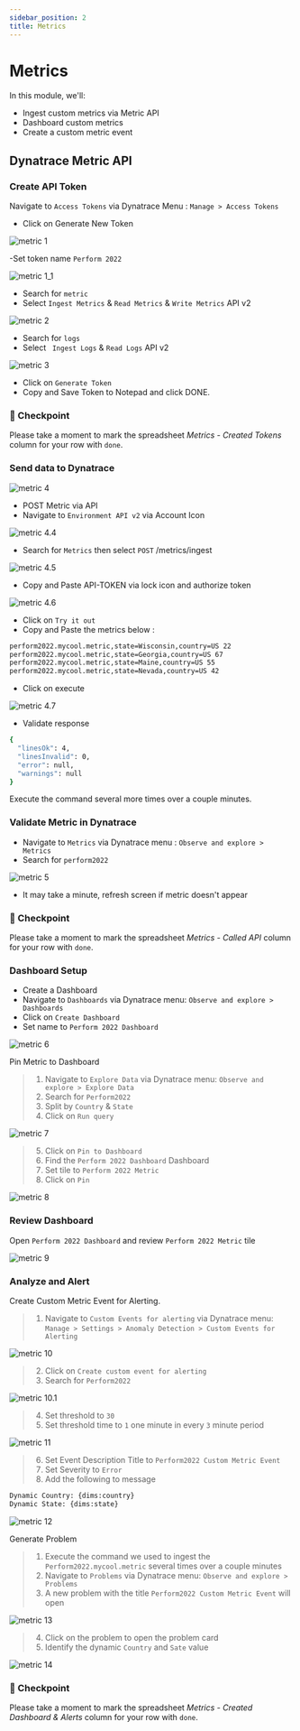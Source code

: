 ---
sidebar_position: 2
title: Metrics
---

# Metrics

In this module, we'll:

- Ingest custom metrics via Metric API
- Dashboard custom metrics
- Create a custom metric event

## Dynatrace Metric API

### Create API Token

Navigate to `Access Tokens` via Dynatrace Menu : `Manage > Access Tokens`

- Click on Generate New Token

![metric 1](/img/metric_1.png)

-Set token name `Perform 2022`

![metric 1_1](/img/metric_1_1.png)

- Search for `metric`
- Select `Ingest Metrics` & `Read Metrics` & `Write Metrics` API v2

![metric 2](/img/metric_2.png)

- Search for `logs`
- Select ` Ingest Logs` & `Read Logs` API v2

![metric 3](/img/metric_3.png)

- Click on `Generate Token`
- Copy and Save Token to Notepad and click DONE.

### :checkered_flag: Checkpoint

Please take a moment to mark the spreadsheet _Metrics - Created Tokens_ column for your row with `done`.

### Send data to Dynatrace

![metric 4](/img/metric_4.png)

- POST Metric via API
- Navigate to `Environment API v2` via Account Icon

![metric 4.4](/img/metric_4.4.png)

- Search for `Metrics` then select `POST` /metrics/ingest

![metric 4.5](/img/metric_4.5.png)

- Copy and Paste API-TOKEN via lock icon and authorize token

![metric 4.6](/img/metric_4.6.png)

- Click on `Try it out`
- Copy and Paste the metrics below :

```bash
perform2022.mycool.metric,state=Wisconsin,country=US 22
perform2022.mycool.metric,state=Georgia,country=US 67
perform2022.mycool.metric,state=Maine,country=US 55
perform2022.mycool.metric,state=Nevada,country=US 42
```

- Click on execute

![metric 4.7](/img/metric_4.7.png)

- Validate response

```bash
{
  "linesOk": 4,
  "linesInvalid": 0,
  "error": null,
  "warnings": null
}
```

Execute the command several more times over a couple minutes.

### Validate Metric in Dynatrace

- Navigate to `Metrics` via Dynatrace menu : `Observe and explore > Metrics`
- Search for `perform2022`

![metric 5](/img/metric_5.png)

- It may take a minute, refresh screen if metric doesn't appear

### :checkered_flag: Checkpoint

Please take a moment to mark the spreadsheet _Metrics - Called API_ column for your row with `done`.

### Dashboard Setup

- Create a Dashboard
- Navigate to `Dashboards` via Dynatrace menu: `Observe and explore > Dashboards`
- Click on `Create Dashboard`
- Set name to `Perform 2022 Dashboard`

![metric 6](/img/metric_6.png)

Pin Metric to Dashboard

> 1. Navigate to `Explore Data` via Dynatrace menu: `Observe and explore > Explore Data`
> 2. Search for `Perform2022`
> 3. Split by `Country` & `State`
> 4. Click on `Run query`

![metric 7](/img/metric_7.png)

> 5. Click on `Pin to Dashboard`
> 6. Find the `Perform 2022 Dashboard` Dashboard
> 7. Set tile to `Perform 2022 Metric`
> 8. Click on `Pin`

![metric 8](/img/metric_8.png)

### Review Dashboard

Open `Perform 2022 Dashboard` and review `Perform 2022 Metric` tile

![metric 9](/img/metric_9.png)

### Analyze and Alert

Create Custom Metric Event for Alerting.

> 1. Navigate to `Custom Events for alerting` via Dynatrace menu: `Manage > Settings > Anomaly Detection > Custom Events for Alerting`

![metric 10](/img/metric_10.png)

> 2. Click on `Create custom event for alerting`
> 3. Search for `Perform2022`

![metric 10.1](/img/metric_10.1.png)

> 4. Set threshold to `30`
> 5. Set threshold time to `1` one minute in every `3` minute period

![metric 11](/img/metric_11.png)

> 6. Set Event Description Title to `Perform2022 Custom Metric Event`
> 7. Set Severity to `Error`
> 8. Add the following to message

```bash
Dynamic Country: {dims:country}
Dynamic State: {dims:state}
```

![metric 12](/img/metric_12.png)

Generate Problem

> 1. Execute the command we used to ingest the `Perform2022.mycool.metric` several times over a couple minutes
> 2. Navigate to `Problems` via Dynatrace menu: `Observe and explore > Problems`
> 3. A new problem with the title `Perform2022 Custom Metric Event` will open

![metric 13](/img/metric_13.png)

> 4. Click on the problem to open the problem card
> 5. Identify the dynamic `Country` and `Sate` value

![metric 14](/img/metric_14.png)

### :checkered_flag: Checkpoint

Please take a moment to mark the spreadsheet _Metrics - Created Dashboard & Alerts_ column for your row with `done`.
